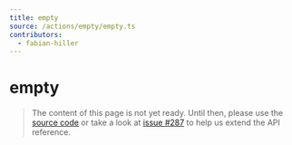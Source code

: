 ```yaml
---
title: empty
source: /actions/empty/empty.ts
contributors:
  - fabian-hiller
---
```


# empty

> The content of this page is not yet ready. Until then, please use the [source code](https://github.com/fabian-hiller/valibot/blob/main/library/src/actions/empty/empty.ts) or take a look at [issue #287](https://github.com/fabian-hiller/valibot/issues/287) to help us extend the API reference.
